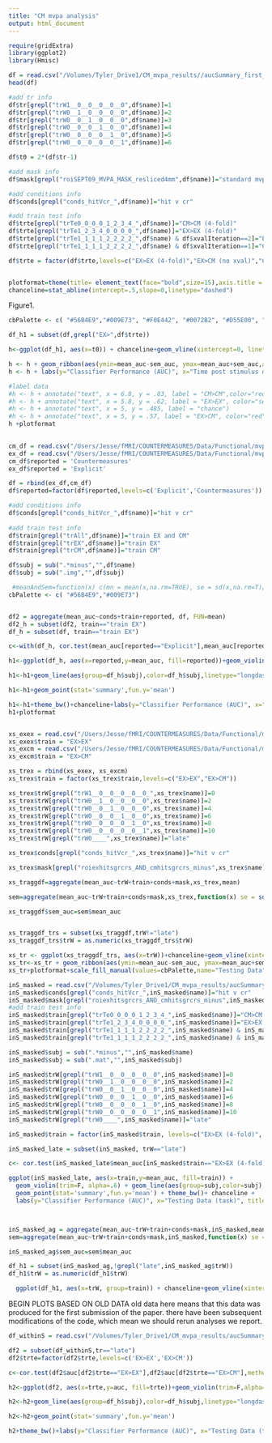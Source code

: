 ```yaml
---
title: "CM mvpa analysis"
output: html_document
---
```

```r
require(gridExtra)
library(ggplot2)
library(Hmisc)

df = read.csv("/Volumes/Tyler_Drive1/CM_mvpa_results//aucSummary_first_try_hitVcr.csv", header = T)
head(df)

#add tr info
df$tr[grepl("trW1__0__0__0__0__0",df$name)]=1
df$tr[grepl("trW0__1__0__0__0__0",df$name)]=2
df$tr[grepl("trW0__0__1__0__0__0",df$name)]=3
df$tr[grepl("trW0__0__0__1__0__0",df$name)]=4
df$tr[grepl("trW0__0__0__0__1__0",df$name)]=5
df$tr[grepl("trW0__0__0__0__0__1",df$name)]=6

df$t0 = 2*(df$tr-1)

#add mask info
df$mask[grepl("roiSEPT09_MVPA_MASK_resliced4mm",df$name)]="standard mvpa mask"

#add conditions info
df$conds[grepl("conds_hitVcr_",df$name)]="hit v cr"

#add train test info
df$trte[grepl("trTe0_0_0_0_1_2_3_4_",df$name)]="CM>CM (4-fold)"
df$trte[grepl("trTe1_2_3_4_0_0_0_0_",df$name)]="EX>EX (4-fold)"
df$trte[grepl("trTe1_1_1_1_2_2_2_2_",df$name) & df$xvalIteration==2]="EX>CM (no xval)"
df$trte[grepl("trTe1_1_1_1_2_2_2_2_",df$name) & df$xvalIteration==1]="CM>EX (no xval)"

df$trte = factor(df$trte,levels=c("EX>EX (4-fold)","EX>CM (no xval)","CM>CM (4-fold)","CM>EX (no xval)"))


plotformat=theme(title= element_text(face="bold",size=15),axis.title = element_text(face="bold",size=14),axis.text=element_text(size=13))
chanceline=stat_abline(intercept=.5,slope=0,linetype="dashed")


```

Figure1.

```r
cbPalette <- c( "#56B4E9","#009E73", "#F0E442", "#0072B2", "#D55E00", "#CC79A7","#999999", "#E69F00")

df_h1 = subset(df,grepl("EX>",df$trte))

h<-ggplot(df_h1, aes(x=t0)) + chanceline+geom_vline(xintercept=0, linetype="dotted")+ theme_bw() +scale_fill_manual(values=cbPalette) + scale_colour_manual(values=cbPalette)

h <- h + geom_ribbon(aes(ymin=mean_auc-sem_auc, ymax=mean_auc+sem_auc,alpha=1, fill=trte,color=trte)) + geom_line(aes(y=mean_auc,fill=trte,color=trte),linetype="dashed")
h <- h + labs(y="Classifier Performance (AUC)", x="Time post stimulus onset (s)", title="Classifier Performance Across Time") + ylim(.4, .7) +theme()

#label data
#h <- h + annotate("text", x = 6.8, y = .83, label = "CM>CM",color="red")
#h <- h + annotate("text", x = 5.8, y = .62, label = "EX>EX", color="seaFoam")
#h <- h + annotate("text", x = 5, y = .485, label = "chance")
#h <- h + annotate("text", x = 5, y = .57, label = "EX>CM", color="red") + annotate("text", x = 4.2, y = .51, label = "CM>EX", color="OliveDrab") + scale_x_continuous(breaks=seq(0,10,2))
h +plotformat
         
```

```r
cm_df = read.csv("/Users/Jesse/fMRI/COUNTERMEASURES/Data/Functional/mvpa_results/aucSummary_reportCM_across_subs_masked.csv", header = T)
ex_df = read.csv("/Users/Jesse/fMRI/COUNTERMEASURES/Data/Functional/mvpa_results/aucSummary_reportEX_across_subs_masked.csv", header = T)
cm_df$reported = 'Countermeasures'
ex_df$reported = 'Explicit'

df = rbind(ex_df,cm_df)
df$reported=factor(df$reported,levels=c('Explicit','Countermeasures'))

#add conditions info
df$conds[grepl("conds_hitVcr_",df$name)]="hit v cr"
  
#add train test info
df$train[grepl("trAll",df$name)]="train EX and CM"
df$train[grepl("trEX",df$name)]="train EX"
df$train[grepl("trCM",df$name)]="train CM"

df$subj = sub(".*minus","",df$name)
df$subj = sub(".img","",df$subj)
```

```r
 #meanAndSem=function(x) c(mn = mean(x,na.rm=TRUE), se = sd(x,na.rm=T)/sqrt((sum(as.double(!is.na(x))))), max(x), min(x))
cbPalette <- c( "#56B4E9","#009E73")


df2 = aggregate(mean_auc~conds+train+reported, df, FUN=mean)
df2_h = subset(df2, train=="train EX")
df_h = subset(df, train=="train EX")

c<-with(df_h, cor.test(mean_auc[reported=="Explicit"],mean_auc[reported=="Countermeasures"],method="pearson"))

h1<-ggplot(df_h, aes(x=reported,y=mean_auc, fill=reported))+geom_violin(trim=F,alpha=.6)

h1<-h1+geom_line(aes(group=df_h$subj),color=df_h$subj,linetype="longdash")

h1<-h1+geom_point(stat='summary',fun.y='mean')

h1<-h1+theme_bw()+chanceline+labs(y="Classifier Performance (AUC)", x="Testing Data (task)", title="Classifier Performance Across Subjects")+theme(axis.ticks=element_blank(),axis.text.x=element_blank())+scale_fill_manual(values=cbPalette,name="Testing Data",breaks=c("Explicit","Countermeasures"),labels=c("Explicit","Countermeasures"))
h1+plotformat



```

```r
xs_exex = read.csv("/Users/Jesse/fMRI/COUNTERMEASURES/Data/Functional/mvpa_results/acrossSs_trEXteEX_combinedFXMask_hitvcr.csv", header = T)
xs_exex$train = "EX>EX"
xs_excm = read.csv("/Users/Jesse/fMRI/COUNTERMEASURES/Data/Functional/mvpa_results/acrossSs_trEXteCM_combinedFXMask_hitvcr.csv", header = T)
xs_excm$train = "EX>CM"

xs_trex = rbind(xs_exex, xs_excm)
xs_trex$train = factor(xs_trex$train,levels=c("EX>EX","EX>CM"))

xs_trex$trW[grepl("trW1__0__0__0__0__0_",xs_trex$name)]=0
xs_trex$trW[grepl("trW0__1__0__0__0__0",xs_trex$name)]=2
xs_trex$trW[grepl("trW0__0__1__0__0__0",xs_trex$name)]=4
xs_trex$trW[grepl("trW0__0__0__1__0__0",xs_trex$name)]=6
xs_trex$trW[grepl("trW0__0__0__0__1__0",xs_trex$name)]=8
xs_trex$trW[grepl("trW0__0__0__0__0__1",xs_trex$name)]=10
xs_trex$trW[grepl("trW0____",xs_trex$name)]="late"

xs_trex$conds[grepl("conds_hitVcr_",xs_trex$name)]="hit v cr"

xs_trex$mask[grepl("roiexhitsgrcrs_AND_cmhitsgrcrs_minus",xs_trex$name)]="combined fx leave one out"
```

```r
xs_traggdf=aggregate(mean_auc~trW+train+conds+mask,xs_trex,mean)

sem=aggregate(mean_auc~trW+train+conds+mask,xs_trex,function(x) se = sd(x,na.rm=T)/sqrt((sum(as.double(!is.na(x))))))

xs_traggdf$sem_auc=sem$mean_auc


xs_traggdf_trs = subset(xs_traggdf,trW!="late")
xs_traggdf_trs$trW = as.numeric(xs_traggdf_trs$trW)

xs_tr <- ggplot(xs_traggdf_trs, aes(x=trW))+chanceline+geom_vline(xintercept=0, linetype="dotted")+ theme_bw() #+scale_fill_manual(values=cbPalette) + scale_colour_manual(values=cbPalette)
xs_tr<-xs_tr + geom_ribbon(aes(ymin=mean_auc-sem_auc, ymax=mean_auc+sem_auc,alpha=1, fill=train,color=train)) + geom_line(aes(y=mean_auc,fill=train,color=train),linetype="dashed")
xs_tr+plotformat+scale_fill_manual(values=cbPalette,name="Testing Data",breaks=c("EX>EX","EX>CM"),labels=c("Explicit","Countermeasures"))+scale_colour_manual(values=cbPalette,name="Testing Data",breaks=c("EX>EX","EX>CM"),labels=c("Explicit","Countermeasures"))+ylim(.4,.7)+ labs(y="Classifier Performance (AUC)", x="Time post stimulus onset (s)", title="Classifier Performance Across Time")+scale_x_continuous(breaks=seq(0,10,2))
```

```r
inS_masked = read.csv("/Volumes/Tyler_Drive1/CM_mvpa_results/aucSummary__exexandexcm_lateTrs_withinS_exANDcr_hitgrcrMask.csv", header = T)
inS_masked$conds[grepl("conds_hitVcr_",inS_masked$name)]="hit v cr"
inS_masked$mask[grepl("roiexhitsgrcrs_AND_cmhitsgrcrs_minus",inS_masked$name)]="combined fx leave one out"
#add train test info
inS_masked$train[grepl("trTe0_0_0_0_1_2_3_4_",inS_masked$name)]="CM>CM (4-fold)"
inS_masked$train[grepl("trTe1_2_3_4_0_0_0_0_",inS_masked$name)]="EX>EX (4-fold)"
inS_masked$train[grepl("trTe1_1_1_1_2_2_2_2_",inS_masked$name) & inS_masked$xvalIteration==2]="EX>CM (no xval)"
inS_masked$train[grepl("trTe1_1_1_1_2_2_2_2_",inS_masked$name) & inS_masked$xvalIteration==1]="CM>EX (no xval)"

inS_masked$subj = sub(".*minus","",inS_masked$name)
inS_masked$subj = sub(".mat","",inS_masked$subj)

inS_masked$trW[grepl("trW1__0__0__0__0__0",inS_masked$name)]=0
inS_masked$trW[grepl("trW0__1__0__0__0__0",inS_masked$name)]=2
inS_masked$trW[grepl("trW0__0__1__0__0__0",inS_masked$name)]=4
inS_masked$trW[grepl("trW0__0__0__1__0__0",inS_masked$name)]=6
inS_masked$trW[grepl("trW0__0__0__0__1__0",inS_masked$name)]=8
inS_masked$trW[grepl("trW0__0__0__0__0__1",inS_masked$name)]=10
inS_masked$trW[grepl("trW0____",inS_masked$name)]="late"

inS_masked$train = factor(inS_masked$train, levels=c("EX>EX (4-fold)", "EX>CM (no xval)"))

inS_masked_late = subset(inS_masked, trW=="late")

c<- cor.test(inS_masked_late$mean_auc[inS_masked$train=="EX>EX (4-fold)"], inS_masked$mean_auc[inS_masked$train=="EX>CM (no xval)"], method = "pearson" )

ggplot(inS_masked_late, aes(x=train,y=mean_auc, fill=train)) + 
  geom_violin(trim=F, alpha=.6) + geom_line(aes(group=subj,color=subj),linetype="longdash") + 
  geom_point(stat='summary',fun.y='mean') + theme_bw()+ chanceline +
  labs(y="Classifier Performance (AUC)", x="Testing Data (task)", title="Masked Classifier Performance Within Subjects")+theme(axis.ticks=element_blank(),axis.text.x=element_blank()) + scale_fill_manual(values=cbPalette,name="Testing Data",breaks=c("Explicit","Countermeasures"),labels=c("Explicit","Countermeasures")) + plotformat 



inS_masked_ag = aggregate(mean_auc~trW+train+conds+mask,inS_masked,mean)
sem=aggregate(mean_auc~trW+train+conds+mask,inS_masked,function(x) se = sd(x,na.rm=T)/sqrt((sum(as.double(!is.na(x))))))

inS_masked_ag$sem_auc=sem$mean_auc

df_h1 = subset(inS_masked_ag,!grepl("late",inS_masked_ag$trW))
df_h1$trW = as.numeric(df_h1$trW)

  ggplot(df_h1, aes(x=trW, group=train)) + chanceline+geom_vline(xintercept=0, linetype="dotted")+ theme_bw() + geom_ribbon(aes(ymin=mean_auc-sem_auc, ymax=mean_auc+sem_auc,alpha=1, fill=train,color=train)) + geom_line(aes(y=mean_auc,fill=train,color=train),linetype="dashed")+ labs(y="Classifier Performance (AUC)", x="Time post stimulus onset (s)", title="Classifier Performance Across Time") + ylim(.4, .7) +theme()+scale_fill_manual(values=cbPalette) + scale_colour_manual(values=cbPalette)

```


BEGIN PLOTS BASED ON OLD DATA
old data here means that this data was produced for the first submission of the paper. there have been subsequent modifications of the code, which mean we should rerun analyses we report.


```r
df_withinS = read.csv("/Volumes/Tyler_Drive1/CM_mvpa_results/aucSummary_exex_cmcm_hitvcr_macarthur_101014.csv", header = T)
```

```r
df2 = subset(df_withinS,tr=="late")
df2$trte=factor(df2$trte,levels=c('EX>EX','EX>CM'))

c<-cor.test(df2$auc[df2$trte=="EX>EX"],df2$auc[df2$trte=="EX>CM"],method="pearson")

h2<-ggplot(df2, aes(x=trte,y=auc, fill=trte))+geom_violin(trim=F,alpha=.6)+chanceline

h2<-h2+geom_line(aes(group=df_h$subj),color=df_h$subj,linetype="longdash")

h2<-h2+geom_point(stat='summary',fun.y='mean')

h2+theme_bw()+labs(y="Classifier Performance (AUC)", x="Testing Data (task)", title="Classifier Performance Within Subjects")+scale_x_discrete(breaks=NULL)+theme(axis.ticks=element_blank(),axis.text.x=element_blank())+scale_fill_manual(values=cbPalette,name="Testing Data",breaks=c("EX>EX","EX>CM"),labels=c("Explicit","Countermeasures"))+plotformat

```


